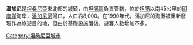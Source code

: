 {{Infobox settlement
<!-- Basic info  ---------------->
|official_name          = 潘加尼
|other_name             =
|native_name            =  
|nickname               = 
|settlement_type        = 城鎮
|motto                  =
|image_skyline          = Pangani Town.jpg
|imagesize              = 250px
|image_caption          = 
|image_flag             = 
|flag_size              =
|image_seal             = 
|seal_size              =
|image_map              = 
|mapsize                = 
|map_caption            = 
|pushpin_map            = Tanzania
|pushpin_label_position =bottom
|pushpin_map_caption    =
|coordinates_region     =TZ
|subdivision_type       = 國家
|subdivision_name       ={{flag|Tanzania}}
|subdivision_type1      =區
|subdivision_name1      =[[坦噶區|坦噶區]]
|subdivision_type2      =
|subdivision_name2      =
|subdivision_type3      = 
|subdivision_name3      = 
<!-- Politics ----------------->
|government_footnotes   =
|government_type        =
|leader_title           =
|leader_name            =
|established_title      =  <!-- Settled -->
|established_date       = 
<!-- Area    --------------------->
|area_magnitude         = 
|unit_pref                =Imperial <!--Enter: Imperial, if Imperial (metric) is desired-->
|area_footnotes           =
|area_total_km2           = 
|area_land_km2            = <!--See table @ Template:Infobox Settlement for details on automatic unit conversion-->
<!-- Population   ----------------------->
|population_as_of               = 
|population_footnotes           =
|population_note                =
|population_total               = 8000
|population_density_km2         =
<!-- General information  --------------->
|timezone               = [[東非時間|東非時間]]
|utc_offset             = +3
|timezone_DST           = 
|utc_offset_DST         = 
|latd=5|latm=24|lats= |latNS=S
|longd=38|longm=59|longs=|longEW=E
|elevation_footnotes    =  <!--for references: use <ref> tags-->
|elevation_m            = 
|elevation_ft           = <!-- accord. to Google Earth-->
<!-- Area/postal codes & others -------->
|postal_code_type       =  <!-- enter ZIP code, Postcode, Post code, Postal code... -->
|postal_code            =
|area_code              = 027
|blank_name             =
|blank_info             =
|website                = [http://www.tanga.go.tz tanga.go.tz]
|footnotes              = 
}}

'''潘加尼'''是[[坦桑尼亞|坦桑尼亞]]東北部的城鎮，由[[坦噶區|坦噶區]]負責管轄，位於[[坦噶|坦噶]]以南45公里的[[印度洋|印度洋]]海岸，[[潘加尼河|潘加尼河]]河口，人口約8,000。在1990年代，潘加尼的海灘被重新發現作為旅遊目的地，但由於基礎設施落後，遊客人數增加不多。

{{coord|5|24|0|S|38|59|0|E|type:city(8000)_region:TZ_source:dewiki|display=title}}

[[Category:坦桑尼亞城市|Category:坦桑尼亞城市]]
{{Tanzania-stub}}